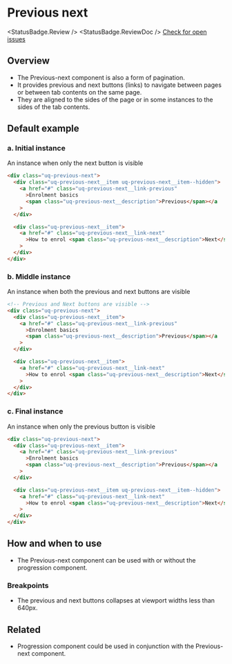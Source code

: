 
<Meta of={PreviousNextStories} />

# Previous next

<StatusBadge.Review />  <StatusBadge.ReviewDoc />  [Check for open issues](https://github.com/uq-its-ss/design-system/issues)

## Overview

- The Previous-next component is also a form of pagination.
- It provides previous and next buttons (links) to navigate between pages or between tab contents on the same page.
- They are aligned to the sides of the page or in some instances to the sides of the tab contents.

## Default example

### a. Initial instance

An instance when only the next button is visible

<Canvas sourceState="hidden">
  <Story of={PreviousNextStories.previousNextInitial} />
</Canvas>

```html
<div class="uq-previous-next">
  <div class="uq-previous-next__item uq-previous-next__item--hidden">
    <a href="#" class="uq-previous-next__link-previous"
      >Enrolment basics
      <span class="uq-previous-next__description">Previous</span></a
    >
  </div>

  <div class="uq-previous-next__item">
    <a href="#" class="uq-previous-next__link-next"
      >How to enrol <span class="uq-previous-next__description">Next</span></a
    >
  </div>
</div>
```

### b. Middle instance

An instance when both the previous and next buttons are visible

<Canvas sourceState="hidden">
  <Story of={PreviousNextStories.previousNextMiddle} />
</Canvas>

```html
<!-- Previous and Next buttons are visible -->
<div class="uq-previous-next">
  <div class="uq-previous-next__item">
    <a href="#" class="uq-previous-next__link-previous"
      >Enrolment basics
      <span class="uq-previous-next__description">Previous</span></a
    >
  </div>

  <div class="uq-previous-next__item">
    <a href="#" class="uq-previous-next__link-next"
      >How to enrol <span class="uq-previous-next__description">Next</span></a
    >
  </div>
</div>
```

### c. Final instance

An instance when only the previous button is visible

<Canvas sourceState="hidden">
  <Story of={PreviousNextStories.previousNextFinal} />
</Canvas>

```html
<div class="uq-previous-next">
  <div class="uq-previous-next__item">
    <a href="#" class="uq-previous-next__link-previous"
      >Enrolment basics
      <span class="uq-previous-next__description">Previous</span></a
    >
  </div>

  <div class="uq-previous-next__item uq-previous-next__item--hidden">
    <a href="#" class="uq-previous-next__link-next"
      >How to enrol <span class="uq-previous-next__description">Next</span></a
    >
  </div>
</div>
```

## How and when to use

- The Previous-next component can be used with or without the progression component.

### Breakpoints

- The previous and next buttons collapses at viewport widths less than 640px.

## Related

- Progression component could be used in conjunction with the Previous-next component.
